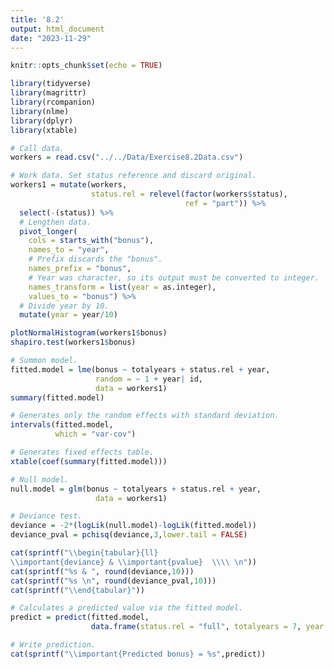 ```yaml
---
title: '8.2'
output: html_document
date: "2023-11-29"
---
```



```r
knitr::opts_chunk$set(echo = TRUE)
```

```r
library(tidyverse)
library(magrittr)
library(rcompanion)
library(nlme)
library(dplyr)
library(xtable)
```

```r
# Call data.
workers = read.csv("../../Data/Exercise8.2Data.csv")

# Work data. Set status reference and discard original.
workers1 = mutate(workers, 
                  status.rel = relevel(factor(workers$status), 
                                       ref = "part")) %>%
  select(-(status)) %>%
  # Lengthen data.
  pivot_longer(
    cols = starts_with("bonus"),
    names_to = "year",
    # Prefix discards the "bonus".
    names_prefix = "bonus",
    # Year was character, so its output must be converted to integer.
    names_transform = list(year = as.integer),
    values_to = "bonus") %>%
  # Divide year by 10.
  mutate(year = year/10)
```

```r
plotNormalHistogram(workers1$bonus)
shapiro.test(workers1$bonus)
```


```r
# Summon model.
fitted.model = lme(bonus ~ totalyears + status.rel + year,
                   random = ~ 1 + year| id, 
                   data = workers1)
summary(fitted.model)

# Generates only the random effects with standard deviation.
intervals(fitted.model,
          which = "var-cov")

# Generates fixed effects table.
xtable(coef(summary(fitted.model)))
```


```r
# Null model.
null.model = glm(bonus ~ totalyears + status.rel + year,
                   data = workers1)

# Deviance test.
deviance = -2*(logLik(null.model)-logLik(fitted.model))
deviance_pval = pchisq(deviance,3,lower.tail = FALSE)

cat(sprintf("\\begin{tabular}{ll}
\\important{deviance} & \\important{pvalue}  \\\\ \n"))
cat(sprintf("%s & ", round(deviance,10)))
cat(sprintf("%s \n", round(deviance_pval,10)))
cat(sprintf("\\end{tabular}"))
```

```r
# Calculates a predicted value via the fitted model.
predict = predict(fitted.model, 
                  data.frame(status.rel = "full", totalyears = 7, year = 2.1), level=0)

# Write prediction.  
cat(sprintf("\\important{Predicted bonus} = %s",predict))
```
